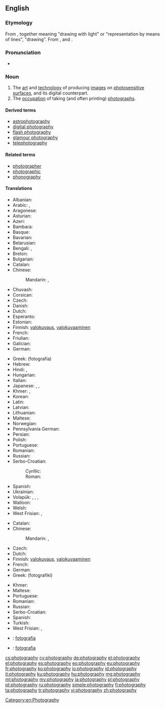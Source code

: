 ==English==
{{wikipedia}}

===Etymology===
From {{confix|photo|graphy}}, together meaning "drawing with light" or "representation by means of lines", "drawing". From {{term|φωτός||{{qualifier|genitive}} of light|tr=photos|lang=grc}}, and {{term|γράφω||I write|tr=graphō|lang=grc}}.

===Pronunciation===
* {{audio|En-us-photography.ogg|Audio (US)}}

===Noun===
{{en-noun|-|photographies}}

# The [[art]] and [[technology]] of producing [[images]] on [[photosensitive]] [[surface]]s, and its digital counterpart.
# The [[occupation]] of taking (and often printing) [[photograph]]s.

====Derived terms====
* [[astrophotography]]
* [[digital photography]]
* [[flash photography]]
* [[glamour photography]]
* [[telephotography]]

====Related terms====
* [[photographer]]
* [[photographic]]
* [[phonography]]

====Translations====
{{trans-top|art and technology of producing images on photosensitive surfaces}}
* Albanian: {{t-|sq|fotografia}}
* Arabic: {{t-|ar|تصوير|m|tr=taSwiir|sc=Arab}}, {{t-|ar|فوتوغرافيا|f|tr=futughrafíyya|sc=Arab}}
* Aragonese: {{t-|an|fotografía}}
* Asturian: {{t-|ast|fotografía}}
* Azeri: {{t-|az|fotoqrafiya}}
* Bambara: {{t-|bm|kɔtɛba}}
* Basque: {{t-|eu|argazkigintza}}
* Bavarian: {{tø|bar|Photographie}}
* Belarusian: {{t-|be|фатаграфія|tr=fatahráfija|sc=Cyrl}}
* Bengali: {{t-|bn|ফটোগ্রাফি|tr=fôţografi|sc=Beng}}, {{t-|bn|ফটোগ্রাফী|tr=fôţografi|sc=Beng}}
* Breton: {{t-|br|luc'hskeudennerezh}}
* Bulgarian: {{t+|bg|фотография|f|tr=fotográfija|sc=Cyrl}}
* Catalan: {{t-|ca|fotografia|f}}
* Chinese:
*: Mandarin: {{t|cmn|攝影|sc=Hani}}, {{t|cmn|摄影|tr=shèyǐng|sc=Hani}}
* Chuvash: {{tø|cv|фотографи|tr=fotografi|sc=Cyrl}}
* Corsican: {{t-|co|fotugrafia}}
* Czech: {{t+|cs|fotografie}}
* Danish: {{t+|da|fotografi}}
* Dutch: {{t+|nl|fotografie|f}}
* Esperanto: {{t-|eo|fotarto}}
* Estonian: {{t-|et|fotograafia}}
* Finnish: [[valokuvaus]], [[valokuvaaminen]]
* French: {{t+|fr|photographie|f}}
* Friulian: {{tø|fur|fotografie}}
* Galician: {{t+|gl|fotografía}}
* German: {{t+|de|Fotografie|f}}
{{trans-mid}}
* Greek: {{t+|el|φωτογραφία|f}} (fotografía)
* Hebrew: {{t-|he|צילום|tr=tzilém|sc=Hebr}}
* Hindi: {{t-|hi|छायाचित्र|tr=chāyācitr|sc=Deva}}, {{t-|hi|फ़ोटोग्राफ़ी|f|tr=foṭogrāfī|sc=Deva}}
* Hungarian: {{t+|hu|fényképezés}}
* Italian: {{t+|it|fotografia|f}}
* Japanese: {{t-|ja|写真撮影|tr=shashin satsuei|sc=Jpan}}, {{t-|ja|写真術|tr=shashinjutsu|sc=Jpan}}, {{t+|ja|撮影|tr=さつえい, satsuei|sc=Jpan}}
* Khmer: {{t|km|ឆាយាលេខន៍|sc=Khmr}}, {{t|km|សិល្បៈថតរូប|sc=Khmr}}
* Korean: {{t+|ko|사진술|tr=sajinsul|sc=Kore}}
* Latin: {{t-|la|photographia|f}}
* Latvian: {{t-|lv|fotogrāfija}}
* Lithuanian: {{t-|lt|fotografija|f}}
* Maltese: {{t-|mt|fotografija}}
* Norwegian: {{t+|no|fotografi}}
* Pennsylvania German: {{tø|pdc|Pikder}}
* Persian: {{t+|fa|عکاسی|tr=akkâsi|sc=fa-Arab}}
* Polish: {{t+|pl|fotografia|f}}
* Portuguese: {{t+|pt|fotografia|f}}
* Romanian: {{t+|ro|fotografie|f}}
* Russian: {{t+|ru|фотография|f|tr=fotográfija}}
* Serbo-Croatian:
*: Cyrillic: {{t-|sh|фотографија|f}}
*: Roman: {{t-|sh|fotografija|f}}
* Spanish: {{t+|es|fotografía|f}}
* Ukrainian: {{t-|uk|фотографія|f|tr=fotohráfija|sc=Cyrl}}
* Volapük: {{t+|vo|fotograf}}, {{qualifier|older term, obsolete}} {{t-|vo|fotogaf}}, {{qualifier|older term}} {{t-|vo|litamag}}, {{qualifier|color}} {{t-|vo|kölafotograf}}
* Walloon: {{t+|wa|fotografeye|f}}
* Welsh: {{t+|cy|ffotograffiaeth}}
* West Frisian: {{t-|fy|fotografy|c}}, {{t-|fy|fotografie|c}}
{{trans-bottom}}

{{trans-top|occupation of taking (and often printing) photographs}}
* Catalan: {{t-|ca|fotografia|f}}
* Chinese:
*: Mandarin: {{t|cmn|攝影|sc=Hani}}, {{t|cmn|摄影|tr=shèyǐng|sc=Hani}}
* Czech: {{t-|cs|fotografování|n}}
* Dutch: {{t+|nl|fotografie|f}}
* Finnish: [[valokuvaus]], [[valokuvaaminen]]
* French: {{t+|fr|photographie|f}}
* German: {{t+|de|Fotografie|f}}
* Greek: {{t+|el|φωτογραφική|f}} (fotografikí)
{{trans-mid}}
* Khmer: {{t|km|ថតរូប|sc=Khmr}}
* Maltese: {{t-|mt|fotografu}}
* Portuguese: {{t+|pt|fotografia|f}}
* Romanian: {{t+|ro|fotografia|f}}
* Russian: {{t+|ru|фотография|f|tr=fotográfija}}
* Serbo-Croatian: {{t-|sh|fotografija|f}}
* Spanish: {{t+|es|fotografía|f}}
* Turkish: {{t+|tr|fotoğrafçılık}}
* West Frisian: {{t-|fy|fotografy|c}}, {{t-|fy|fotografie|c}}
{{trans-bottom}}

{{checktrans-top}}
* {{ttbc|it}}: [[fotografia]] {{f}}
{{trans-mid}}
* {{ttbc|sk}}: [[fotografia#Slovak|fotografia]] {{f}}
{{trans-bottom}}

[[Category:en:Photography]]

[[cs:photography]]
[[cy:photography]]
[[de:photography]]
[[et:photography]]
[[el:photography]]
[[es:photography]]
[[eo:photography]]
[[eu:photography]]
[[fr:photography]]
[[ko:photography]]
[[io:photography]]
[[id:photography]]
[[it:photography]]
[[ku:photography]]
[[hu:photography]]
[[mg:photography]]
[[ml:photography]]
[[my:photography]]
[[ja:photography]]
[[pl:photography]]
[[pt:photography]]
[[ru:photography]]
[[simple:photography]]
[[fi:photography]]
[[ta:photography]]
[[tr:photography]]
[[vi:photography]]
[[zh:photography]]